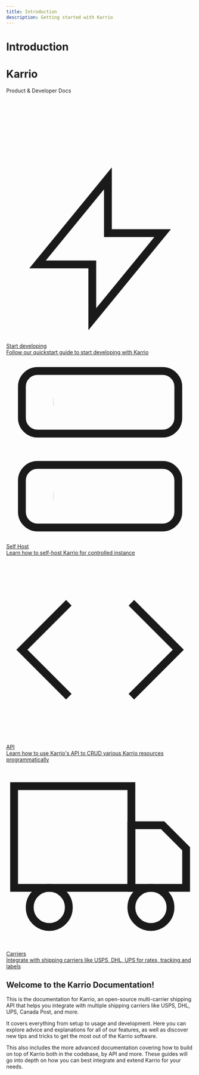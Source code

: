 ```yaml
---
title: Introduction
description: Getting started with Karrio
---
```


# Introduction

<div className="relative w-full h-96 bg-gradient-to-br from-[#4a1db0] to-[#47a3ff] dark:from-[#5722cc] dark:to-[#2364e7] rounded-lg overflow-hidden mb-8 flex items-center justify-center">
  <div className="text-center z-10">
    <h1 className="text-4xl md:text-5xl font-bold text-white mb-2 !text-white">Karrio</h1>
    <p className="text-xl md:text-2xl text-white font-medium !text-white">Product & Developer Docs</p>
  </div>
  <div className="absolute inset-0 opacity-20">
    <svg width="100%" height="100%" xmlns="http://www.w3.org/2000/svg">
      <defs>
        <pattern id="dots" x="0" y="0" width="20" height="20" patternUnits="userSpaceOnUse">
          <circle fill="white" cx="4" cy="4" r="1"></circle>
        </pattern>
      </defs>
      <rect width="100%" height="100%" fill="url(#dots)"></rect>
    </svg>
  </div>
</div>

<div className="mt-8 grid grid-cols-1 gap-6 md:grid-cols-2">
  <a href="/docs/developing/local-development" className="group no-underline">
    <div className="docs-card relative flex flex-col h-full rounded-lg border p-4 shadow-sm transition-all duration-200 hover:shadow-md">
      <div className="flex items-center mb-4">
        <svg xmlns="http://www.w3.org/2000/svg" viewBox="0 0 24 24" fill="none" stroke="currentColor" strokeWidth="2" strokeLinecap="round" strokeLinejoin="round" className="h-5 w-5 text-purple-600">
          <path d="M13 10V3L4 14h7v7l9-11h-7z" />
        </svg>
        <span className="ml-3 text-base font-medium text-gray-900">Start developing</span>
      </div>
      <span className="text-sm font-light text-gray-500">Follow our quickstart guide to start developing with Karrio</span>
    </div>
  </a>

  <a href="/docs/self-hosting" className="group no-underline">
    <div className="docs-card relative flex flex-col h-full rounded-lg border p-4 shadow-sm transition-all duration-200 hover:shadow-md">
      <div className="flex items-center mb-4">
        <svg xmlns="http://www.w3.org/2000/svg" viewBox="0 0 24 24" fill="none" stroke="currentColor" strokeWidth="2" strokeLinecap="round" strokeLinejoin="round" className="h-5 w-5 text-purple-600">
          <rect x="2" y="2" width="20" height="8" rx="2" ry="2"></rect>
          <rect x="2" y="14" width="20" height="8" rx="2" ry="2"></rect>
          <line x1="6" y1="6" x2="6.01" y2="6"></line>
          <line x1="6" y1="18" x2="6.01" y2="18"></line>
        </svg>
        <span className="ml-3 text-base font-medium text-gray-900">Self Host</span>
      </div>
      <span className="text-sm font-light text-gray-500">Learn how to self-host Karrio for controlled instance</span>
    </div>
  </a>

  <a href="/docs/api-reference" className="group no-underline">
    <div className="docs-card relative flex flex-col h-full rounded-lg border p-4 shadow-sm transition-all duration-200 hover:shadow-md">
      <div className="flex items-center mb-4">
        <svg xmlns="http://www.w3.org/2000/svg" viewBox="0 0 24 24" fill="none" stroke="currentColor" strokeWidth="2" strokeLinecap="round" strokeLinejoin="round" className="h-5 w-5 text-purple-600">
          <polyline points="16 18 22 12 16 6"></polyline>
          <polyline points="8 6 2 12 8 18"></polyline>
        </svg>
        <span className="ml-3 text-base font-medium text-gray-900">API</span>
      </div>
      <span className="text-sm font-light text-gray-500">Learn how to use Karrio's API to CRUD various Karrio resources programmatically</span>
    </div>
  </a>

  <a href="/docs/carriers" className="group no-underline">
    <div className="docs-card relative flex flex-col h-full rounded-lg border p-4 shadow-sm transition-all duration-200 hover:shadow-md">
      <div className="flex items-center mb-4">
        <svg xmlns="http://www.w3.org/2000/svg" viewBox="0 0 24 24" fill="none" stroke="currentColor" strokeWidth="2" strokeLinecap="round" strokeLinejoin="round" className="h-5 w-5 text-purple-600">
          <rect x="1" y="3" width="15" height="13"></rect>
          <polygon points="16 8 20 8 23 11 23 16 16 16 16 8"></polygon>
          <circle cx="5.5" cy="18.5" r="2.5"></circle>
          <circle cx="18.5" cy="18.5" r="2.5"></circle>
        </svg>
        <span className="ml-3 text-base font-medium text-gray-900">Carriers</span>
      </div>
      <span className="text-sm font-light text-gray-500">Integrate with shipping carriers like USPS, DHL, UPS for rates, tracking and labels</span>
    </div>
  </a>
</div>

## Welcome to the Karrio Documentation!

This is the documentation for Karrio, an open-source multi-carrier shipping API that helps you integrate with multiple shipping carriers like USPS, DHL, UPS, Canada Post, and more.

It covers everything from setup to usage and development. Here you can explore advice and explanations for all of our features,
as well as discover new tips and tricks to get the most out of the Karrio software.

This also includes the more advanced documentation covering how to build on top of Karrio both in the codebase, by API and more.
These guides will go into depth on how you can best integrate and extend Karrio for your needs.
